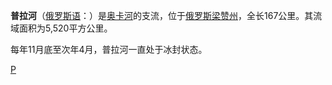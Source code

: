 {{Unreferenced|time=2022-01-25T15:27:18+00:00}}
'''普拉河'''（[[俄罗斯语|俄罗斯语]]：'''{{lang|ru|Пра}}'''）是[[奥卡河|奥卡河]]的支流，位于[[俄罗斯|俄罗斯]][[梁赞州|梁赞州]]，全长167公里。其流域面积为5,520平方公里。

每年11月底至次年4月，普拉河一直处于冰封状态。

[[Category:俄罗斯河流|P]]


{{Russia-geo-stub}}